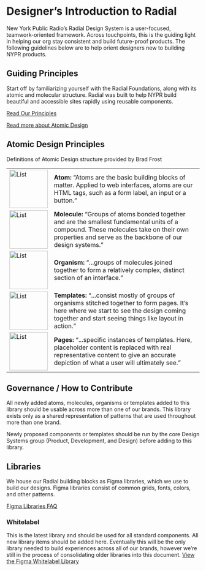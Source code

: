 
<Meta title="For Designers/Intro" />


# Designer’s Introduction to Radial

New York Public Radio’s Radial Design System is a user-focused, teamwork-oriented framework. Across touchpoints, this is the guiding light in helping our org stay consistent and build future-proof products. The following guidelines below are to help orient designers new to building NYPR products.

  

## Guiding Principles

Start off by familiarizing yourself with the Radial Foundations, along with its atomic and molecular structure. Radial was built to help NYPR build beautiful and accessible sites rapidly using reusable components.

  

[Read Our Principles](https://docs.google.com/document/d/1dwYRObMVdD9I-Mt1VJDZXheDNwFPTOHK4CZxzRa58ik/edit?pli=1#)

[Read more about Atomic Design](https://atomicdesign.bradfrost.com/table-of-contents/)

  

## Atomic Design Principles

Definitions of Atomic Design structure provided by Brad Frost

  
|  |  |
|--|--|
| <img alt="List" src="./images/AtomicDesign-atom.jpg" width="100" /> | **Atom:** “Atoms are the basic building blocks of matter. Applied to web interfaces, atoms are our HTML tags, such as a form label, an input or a button.” |
| <img alt="List" src="./images/AtomicDesign-molecule.jpg" width="100" /> | **Molecule:** “Groups of atoms bonded together and are the smallest fundamental units of a compound. These molecules take on their own properties and serve as the backbone of our design systems.” |
| <img alt="List" src="./images/AtomicDesign-organism.jpg" width="100" /> | **Organism:** “...groups of molecules joined together to form a relatively complex, distinct section of an interface.” |
| <img alt="List" src="./images/AtomicDesign-atom.jpg" width="100" /> | **Templates:** “...consist mostly of groups of organisms stitched together to form pages. It’s here where we start to see the design coming together and start seeing things like layout in action.” |
| <img alt="List" src="./images/AtomicDesign-page.jpg" width="100" /> | **Pages:** “...specific instances of templates. Here, placeholder content is replaced with real representative content to give an accurate depiction of what a user will ultimately see.” |

## Governance / How to Contribute

All newly added atoms, molecules, organisms or templates added to this library should be usable across more than one of our brands. This library exists only as a shared representation of patterns that are used throughout more than one brand.

  

Newly proposed components or templates should be run by the core Design Systems group (Product, Development, and Design) before adding to this library.

  

## Libraries

We house our Radial building blocks as Figma libraries, which we use to build our designs. Figma libraries consist of common grids, fonts, colors, and other patterns.

  

[Figma Libraries FAQ](https://help.figma.com/hc/en-us/articles/360041051154)

  

### Whitelabel

This is the latest library and should be used for all standard components. All new library items should be added here. Eventually this will be the only library needed to build experiences across all of our brands, however we’re still in the process of consolidating older libraries into this document. [View the Figma Whitelabel Library](https://www.figma.com/file/6mNJjcAldqrElBDDFTR8ui/Whitelabel-In-Progress-MASTER?node-id=0%3A1)
